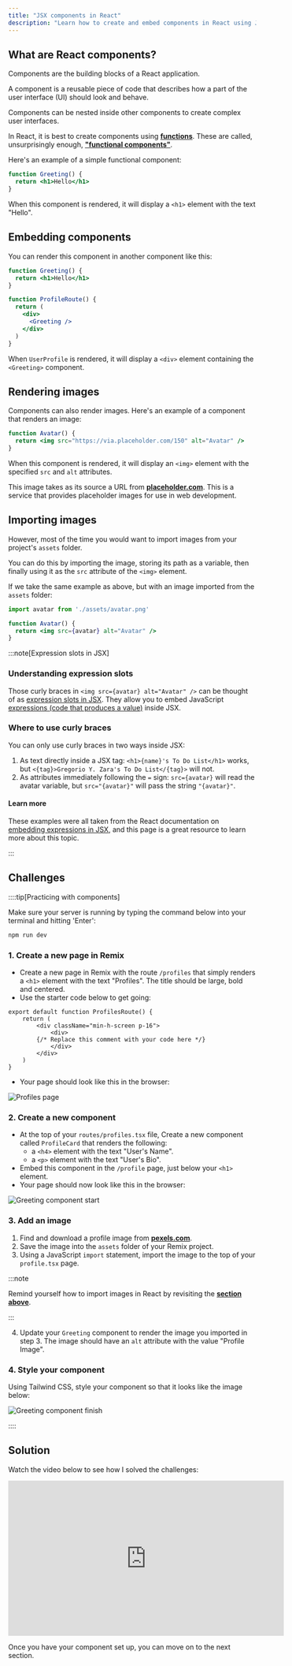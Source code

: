 ```yaml
---
title: "JSX components in React"
description: "Learn how to create and embed components in React using JSX."
---
```


## What are React components?

Components are the building blocks of a React application.

A component is a reusable piece of code that describes how a part of the user interface (UI) should look and behave.

Components can be nested inside other components to create complex user interfaces.

In React, it is best to create components using [**functions**](https://www.javascripttutorial.net/javascript-function/). These are called, unsurprisingly enough, [**"functional components"**](https://react.dev/learn/your-first-component#defining-a-component).

Here's an example of a simple functional component:

```jsx
function Greeting() {
  return <h1>Hello</h1>
}
```

When this component is rendered, it will display a `<h1>` element with the text "Hello".

## Embedding components

You can render this component in another component like this:

```jsx
function Greeting() {
  return <h1>Hello</h1>
}

function ProfileRoute() {
  return (
    <div>
      <Greeting />
    </div>
  )
}
```

When `UserProfile` is rendered, it will display a `<div>` element containing the `<Greeting>` component.

## Rendering images

Components can also render images. Here's an example of a component that renders an image:

```jsx
function Avatar() {
  return <img src="https://via.placeholder.com/150" alt="Avatar" />
}
```

When this component is rendered, it will display an `<img>` element with the specified `src` and `alt` attributes.

This image takes as its source a URL from [**placeholder.com**](https://placeholder.com/). This is a service that provides placeholder images for use in web development.

## Importing images

However, most of the time you would want to import images from your project's `assets` folder.

You can do this by importing the image, storing its path as a variable, then finally using it as the `src` attribute of the `<img>` element.

If we take the same example as above, but with an image imported from the `assets` folder:

```jsx
import avatar from './assets/avatar.png'

function Avatar() {
  return <img src={avatar} alt="Avatar" />
}
```

:::note[Expression slots in JSX]

### Understanding expression slots

Those curly braces in `<img src={avatar} alt="Avatar" />` can be thought of as [expression slots in JSX](https://react.dev/learn/javascript-in-jsx-with-curly-braces#using-curly-braces-a-window-into-the-javascript-world). They allow you to embed JavaScript [expressions (code that produces a value)](https://www.joshwcomeau.com/javascript/statements-vs-expressions/) inside JSX.

### Where to use curly braces

You can only use curly braces in two ways inside JSX:

1. As text directly inside a JSX tag: `<h1>{name}'s To Do List</h1>` works, but `<{tag}>Gregorio Y. Zara's To Do List</{tag}>` will not.
2. As attributes immediately following the `=` sign: `src={avatar}` will read the avatar variable, but `src="{avatar}"` will pass the string `"{avatar}"`.

#### Learn more

These examples were all taken from the React documentation on [embedding expressions in JSX](https://react.dev/learn/javascript-in-jsx-with-curly-braces), and this page is a great resource to learn more about this topic.

:::

## Challenges

::::tip[Practicing with components]

Make sure your server is running by typing the command below into your terminal and hitting 'Enter':

```bash
npm run dev
```

### 1. Create a new page in Remix

- Create a new page in Remix with the route `/profiles` that simply renders a `<h1>` element with the text "Profiles". The title should be large, bold and centered.
- Use the starter code below to get going:

```tsx title="routes/profiles.tsx"
export default function ProfilesRoute() {
	return (
		<div className="min-h-screen p-16">
			<div>
        {/* Replace this comment with your code here */}
			</div>
		</div>
	)
}
```
- Your page should look like this in the browser:

![Profiles page](src/assets/png/components/profiles-page.png)

### 2. Create a new component

- At the top of your `routes/profiles.tsx` file, Create a new component called `ProfileCard` that renders the following:
  - a `<h4>` element with the text "User's Name".
  - a `<p>` element with the text "User's Bio".
- Embed this component in the `/profile` page, just below your `<h1>` element.
- Your page should now look like this in the browser:

![Greeting component start](src/assets/png/components/greeting-component-start.png)

### 3. Add an image

1. Find and download a profile image from [**pexels.com**](https://www.pexels.com/search/face/?orientation=square).
2. Save the image into the `assets` folder of your Remix project.
3. Using a JavaScript `import` statement, import the image to the top of your `profile.tsx` page.

:::note

Remind yourself how to import images in React by revisiting the [**section above**](#importing-images).

:::

4. Update your `Greeting` component to render the image you imported in step 3. The image should have an `alt` attribute with the value "Profile Image".

### 4. Style your component

Using Tailwind CSS, style your component so that it looks like the image below:

![Greeting component finish](src/assets/png/components/greeting-component-finish.png)

::::

## Solution

Watch the video below to see how I solved the challenges:

<iframe width="560" height="315" src="https://www.youtube.com/embed/xKibnD-JwXs?si=OZOjIFFoMIWJzn2i" title="YouTube video player" frameborder="0" allow="accelerometer; autoplay; clipboard-write; encrypted-media; gyroscope; picture-in-picture; web-share" referrerpolicy="strict-origin-when-cross-origin" allowfullscreen></iframe>

Once you have your component set up, you can move on to the next section.
